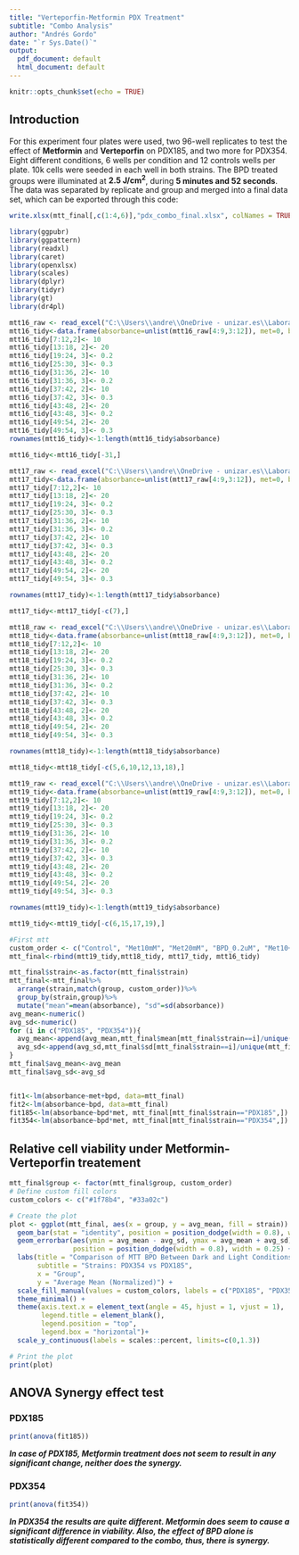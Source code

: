 ```yaml
---
title: "Verteporfin-Metformin PDX Treatment"
subtitle: "Combo Analysis"
author: "Andrés Gordo"
date: "`r Sys.Date()`"
output:
  pdf_document: default
  html_document: default
---
```


```r
knitr::opts_chunk$set(echo = TRUE)
```
## Introduction
For this experiment four plates were used, two 96-well replicates to test the effect of **Metformin** and **Verteporfin** on PDX185, and two more for PDX354. Eight different conditions, 6 wells per condition and 12 controls wells per plate. 10k cells were seeded in each well in both strains. The BPD treated groups were illuminated at **2.5 J/cm<sup>2</sup>**, during **5 minutes and 52 seconds**.
The data was separated by replicate and group and merged into a final data set, which can be exported through this code:
```r
write.xlsx(mtt_final[,c(1:4,6)],"pdx_combo_final.xlsx", colNames = TRUE)

```

```r
library(ggpubr)
library(ggpattern)
library(readxl)
library(caret)
library(openxlsx)
library(scales)
library(dplyr)
library(tidyr)
library(gt)
library(dr4pl)
```

```r
mtt16_raw <- read_excel("C:\\Users\\andre\\OneDrive - unizar.es\\Laboratorio\\UCL ILDH 2023\\Results\\MTT\\MTT16_ANDRES_PDX_078.xlsx", col_names = FALSE)
mtt16_tidy<-data.frame(absorbance=unlist(mtt16_raw[4:9,3:12]), met=0, bpd=0, strain="PDX354", rep_flag=1, group=rep(c("Control", "Met10mM", "Met20mM", "BPD_0.2uM", "BPD_0.3uM", "Met10+BPD_0.2", "Met10+BPD_0.3", "Met20+BPD_0.2", "Met20+BPD_0.3", "Control"), each=6))
mtt16_tidy[7:12,2]<- 10
mtt16_tidy[13:18, 2]<- 20
mtt16_tidy[19:24, 3]<- 0.2
mtt16_tidy[25:30, 3]<- 0.3
mtt16_tidy[31:36, 2]<- 10
mtt16_tidy[31:36, 3]<- 0.2
mtt16_tidy[37:42, 2]<- 10
mtt16_tidy[37:42, 3]<- 0.3
mtt16_tidy[43:48, 2]<- 20
mtt16_tidy[43:48, 3]<- 0.2
mtt16_tidy[49:54, 2]<- 20
mtt16_tidy[49:54, 3]<- 0.3
rownames(mtt16_tidy)<-1:length(mtt16_tidy$absorbance)

mtt16_tidy<-mtt16_tidy[-31,]
```

```r
mtt17_raw <- read_excel("C:\\Users\\andre\\OneDrive - unizar.es\\Laboratorio\\UCL ILDH 2023\\Results\\MTT\\MTT17_ANDRES_PDX_078.xlsx", col_names = FALSE)
mtt17_tidy<-data.frame(absorbance=unlist(mtt17_raw[4:9,3:12]), met=0, bpd=0, strain="PDX354", rep_flag=2, group=rep(c("Control", "Met10mM", "Met20mM", "BPD_0.2uM", "BPD_0.3uM", "Met10+BPD_0.2", "Met10+BPD_0.3", "Met20+BPD_0.2", "Met20+BPD_0.3", "Control"), each=6))
mtt17_tidy[7:12,2]<- 10
mtt17_tidy[13:18, 2]<- 20
mtt17_tidy[19:24, 3]<- 0.2
mtt17_tidy[25:30, 3]<- 0.3
mtt17_tidy[31:36, 2]<- 10
mtt17_tidy[31:36, 3]<- 0.2
mtt17_tidy[37:42, 2]<- 10
mtt17_tidy[37:42, 3]<- 0.3
mtt17_tidy[43:48, 2]<- 20
mtt17_tidy[43:48, 3]<- 0.2
mtt17_tidy[49:54, 2]<- 20
mtt17_tidy[49:54, 3]<- 0.3

rownames(mtt17_tidy)<-1:length(mtt17_tidy$absorbance)

mtt17_tidy<-mtt17_tidy[-c(7),]
```

```r
mtt18_raw <- read_excel("C:\\Users\\andre\\OneDrive - unizar.es\\Laboratorio\\UCL ILDH 2023\\Results\\MTT\\MTT18_ANDRES_PDX_078.xlsx", col_names = FALSE)
mtt18_tidy<-data.frame(absorbance=unlist(mtt18_raw[4:9,3:12]), met=0, bpd=0, strain="PDX185", rep_flag=1, group=rep(c("Control", "Met10mM", "Met20mM", "BPD_0.2uM", "BPD_0.3uM", "Met10+BPD_0.2", "Met10+BPD_0.3", "Met20+BPD_0.2", "Met20+BPD_0.3", "Control"), each=6))
mtt18_tidy[7:12,2]<- 10
mtt18_tidy[13:18, 2]<- 20
mtt18_tidy[19:24, 3]<- 0.2
mtt18_tidy[25:30, 3]<- 0.3
mtt18_tidy[31:36, 2]<- 10
mtt18_tidy[31:36, 3]<- 0.2
mtt18_tidy[37:42, 2]<- 10
mtt18_tidy[37:42, 3]<- 0.3
mtt18_tidy[43:48, 2]<- 20
mtt18_tidy[43:48, 3]<- 0.2
mtt18_tidy[49:54, 2]<- 20
mtt18_tidy[49:54, 3]<- 0.3

rownames(mtt18_tidy)<-1:length(mtt18_tidy$absorbance)

mtt18_tidy<-mtt18_tidy[-c(5,6,10,12,13,18),]
```

```r
mtt19_raw <- read_excel("C:\\Users\\andre\\OneDrive - unizar.es\\Laboratorio\\UCL ILDH 2023\\Results\\MTT\\MTT19_ANDRES_PDX_078.xlsx", col_names = FALSE)
mtt19_tidy<-data.frame(absorbance=unlist(mtt19_raw[4:9,3:12]), met=0, bpd=0, strain="PDX185", rep_flag=2, group=rep(c("Control", "Met10mM", "Met20mM", "BPD_0.2uM", "BPD_0.3uM", "Met10+BPD_0.2", "Met10+BPD_0.3", "Met20+BPD_0.2", "Met20+BPD_0.3", "Control"), each=6))
mtt19_tidy[7:12,2]<- 10
mtt19_tidy[13:18, 2]<- 20
mtt19_tidy[19:24, 3]<- 0.2
mtt19_tidy[25:30, 3]<- 0.3
mtt19_tidy[31:36, 2]<- 10
mtt19_tidy[31:36, 3]<- 0.2
mtt19_tidy[37:42, 2]<- 10
mtt19_tidy[37:42, 3]<- 0.3
mtt19_tidy[43:48, 2]<- 20
mtt19_tidy[43:48, 3]<- 0.2
mtt19_tidy[49:54, 2]<- 20
mtt19_tidy[49:54, 3]<- 0.3

rownames(mtt19_tidy)<-1:length(mtt19_tidy$absorbance)

mtt19_tidy<-mtt19_tidy[-c(6,15,17,19),]
```


```r
#First mtt
custom_order <- c("Control", "Met10mM", "Met20mM", "BPD_0.2uM", "Met10+BPD_0.2","Met20+BPD_0.2","BPD_0.3uM", "Met10+BPD_0.3", "Met20+BPD_0.3")
mtt_final<-rbind(mtt19_tidy,mtt18_tidy, mtt17_tidy, mtt16_tidy)

mtt_final$strain<-as.factor(mtt_final$strain)
mtt_final<-mtt_final%>%
  arrange(strain,match(group, custom_order))%>%
  group_by(strain,group)%>%
  mutate("mean"=mean(absorbance), "sd"=sd(absorbance))
avg_mean<-numeric()
avg_sd<-numeric()
for (i in c("PDX185", "PDX354")){
  avg_mean<-append(avg_mean,mtt_final$mean[mtt_final$strain==i]/unique(mtt_final$mean[mtt_final$strain==i & mtt_final$group=="Control"]))
  avg_sd<-append(avg_sd,mtt_final$sd[mtt_final$strain==i]/unique(mtt_final$mean[mtt_final$strain==i & mtt_final$group=="Control"]))
}
mtt_final$avg_mean<-avg_mean
mtt_final$avg_sd<-avg_sd



```

```r
fit1<-lm(absorbance~met+bpd, data=mtt_final)
fit2<-lm(absorbance~bpd, data=mtt_final)
fit185<-lm(absorbance~bpd*met, mtt_final[mtt_final$strain=="PDX185",])
fit354<-lm(absorbance~bpd*met, mtt_final[mtt_final$strain=="PDX354",])
```



## Relative cell viability under Metformin-Verteporfin treatement
```r
mtt_final$group <- factor(mtt_final$group, custom_order)
# Define custom fill colors
custom_colors <- c("#1f78b4", "#33a02c")

# Create the plot
plot <- ggplot(mtt_final, aes(x = group, y = avg_mean, fill = strain)) +
  geom_bar(stat = "identity", position = position_dodge(width = 0.8), width = 0.6, color="black") +
  geom_errorbar(aes(ymin = avg_mean - avg_sd, ymax = avg_mean + avg_sd),
                position = position_dodge(width = 0.8), width = 0.25) +
  labs(title = "Comparison of MTT BPD Between Dark and Light Conditions",
       subtitle = "Strains: PDX354 vs PDX185",
       x = "Group",
       y = "Average Mean (Normalized)") +
  scale_fill_manual(values = custom_colors, labels = c("PDX185", "PDX354")) +
  theme_minimal() +
  theme(axis.text.x = element_text(angle = 45, hjust = 1, vjust = 1),
        legend.title = element_blank(),
        legend.position = "top",
        legend.box = "horizontal")+
  scale_y_continuous(labels = scales::percent, limits=c(0,1.3))

# Print the plot
print(plot)
```

## ANOVA Synergy effect test
### PDX185
```r
print(anova(fit185))
```
***In case of PDX185, Metformin treatment does not seem to result in any significant change, neither does the synergy.***

### PDX354
```r
print(anova(fit354))
```
***In PDX354 the results are quite different. Metformin does seem to cause a significant difference in viability. Also, the effect of BPD alone is statistically different compared to the combo, thus, there is synergy.***